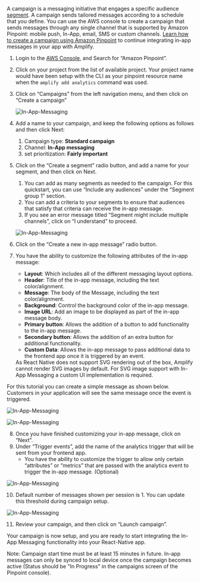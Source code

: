 A campaign is a messaging initiative that engages a specific audience [segment](https://docs.aws.amazon.com/pinpoint/latest/userguide/segments.html). A campaign sends tailored messages according to a schedule that you define. You can use the AWS console to create a campaign that sends messages through any single channel that is supported by Amazon Pinpoint: mobile push, In-App, email, SMS or custom channels. [Learn how to create a campaign using Amazon Pinpoint](https://docs.aws.amazon.com/pinpoint/latest/userguide/campaigns.html) to continue integrating in-app messages in your app with Amplify.

1. Login to the [AWS Console](https://console.aws.amazon.com/console/home), and Search for “Amazon Pinpoint”.
2. Click on your project from the list of available project. Your project name would have been setup with the CLI as your pinpoint resource name when the `amplify add analytics` command was used.
3. Click on “Campaigns” from the left navigation menu, and then click on “Create a campaign”

   ![In-App-Messaging](/images/lib/in-app-messaging/create-pinpoint-campaign.png)

4. Add a name to your campaign, and keep the following options as follows and then click Next:

   1. Campaign type: **Standard campaign**
   2. Channel: **In-App messaging**
   3. set prioritization: **Fairly important**

5. Click on the “Create a segment” radio button, and add a name for your segment, and then click on Next.

   1. You can add as many segments as needed to the campaign. For this quickstart, you can use “Include any audiences” under the “Segment group 1” section.
   2. You can add a criteria to your segments to ensure that audiences that satisfy that criteria can receive the in-app message.
   3. If you see an error message titled “Segment might include multiple channels”, click on “I understand” to proceed.

   ![In-App-Messaging](/images/lib/in-app-messaging/choose-campaign-segment.png)

6. Click on the “Create a new in-app message” radio button.
7. You have the ability to customize the following attributes of the in-app message:
   - **Layout**: Which includes all of the different messaging layout options.
   - **Header**: Title of the in-app message, including the text color/alignment.
   - **Message**: The body of the Message, including the text color/alignment.
   - **Background**: Control the background color of the in-app message.
   - **Image URL**: Add an image to be displayed as part of the in-app message body.
   - **Primary button**: Allows the addition of a button to add functionality to the in-app message.
   - **Secondary button**: Allows the addition of an extra button for additional functionality.
   - **Custom Data**: Allows the in-app message to pass additional data to the frontend app once it is triggered by an event.

   <Callout informational>
      As React Native does not support SVG rendering out of the box, Amplify cannot render SVG images by default. For SVG image support with In-App Messaging a custom UI implementation is required.
   </Callout>

For this tutorial you can create a simple message as shown below. Customers in your application will see the same message once the event is triggered.

   ![In-App-Messaging](/images/lib/in-app-messaging/create-in-app-message.png)

![In-App-Messaging](/images/lib/in-app-messaging/in-app-message-details.png)

8. Once you have finished customizing your in-app message, click on “Next”.
9. Under “Trigger events”, add the name of the analytics trigger that will be sent from your frontend app. 
   - You have the ability to customize the trigger to allow only certain “attributes” or “metrics” that are passed with the analytics event to trigger the in-app message. (Optional)

![In-App-Messaging](/images/lib/in-app-messaging/campaign-setup.png)

10. Default number of messages shown per session is 1. You can update this threshold during campaign setup. 

![In-App-Messaging](/images/lib/in-app-messaging/campaign-settings.png)

11. Review your campaign, and then click on “Launch campaign”.

Your campaign is now setup, and you are ready to start integrating the In-App Messaging functionality into your React-Native app.

<Callout informational>

Note: Campaign start time must be at least 15 minutes in future. In-app messages can only be synced to local device once the campaign becomes active (Status should be "In Progress" in the campaigns screen of the Pinpoint console).

</Callout>